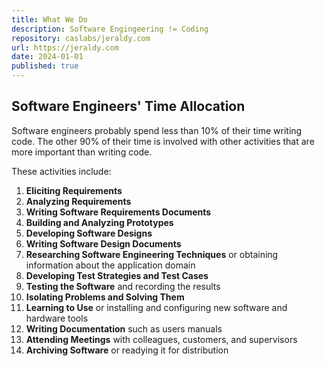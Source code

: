 ```yaml
---
title: What We Do
description: Software Engingeering != Coding
repository: caslabs/jeraldy.com
url: https://jeraldy.com
date: 2024-01-01
published: true
---
```


## Software Engineers' Time Allocation

Software engineers probably spend less than 10% of their time writing code. The other 90% of their time is involved with other activities that are more important than writing code.

These activities include:

1. **Eliciting Requirements**
2. **Analyzing Requirements**
3. **Writing Software Requirements Documents**
4. **Building and Analyzing Prototypes**
5. **Developing Software Designs**
6. **Writing Software Design Documents**
7. **Researching Software Engineering Techniques** or obtaining information about the application domain
8. **Developing Test Strategies and Test Cases**
9. **Testing the Software** and recording the results
10. **Isolating Problems and Solving Them**
11. **Learning to Use** or installing and configuring new software and hardware tools
12. **Writing Documentation** such as users manuals
13. **Attending Meetings** with colleagues, customers, and supervisors
14. **Archiving Software** or readying it for distribution
